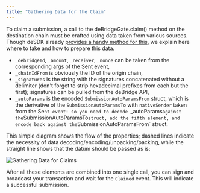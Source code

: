 ```yaml
---
title: "Gathering Data for the Claim"
---
```


To claim a submission, a call to the deBridgeGate.claim() method on the destination chain must be crafted using data taken from various sources.
Though deSDK already [provides a handy method for this](https://github.com/debridge-finance/desdk#tracking-and-executing-claims), we explain here
where to take and how to prepare this data. 

- `_debridgeId`, `_amount`, `_receiver`, `_nonce` can be taken from the corresponding args of the Sent event,
- `_chainIdFrom` is obviously the ID of the origin chain,
- `_signatures` is the string with the signatures concatenated without a delimiter (don't forget to strip hexadecimal prefixes from each but the first);
  signatures can be pulled from the deBridge API,
- `_autoParams` is the encoded `SubmissionAutoParamsFrom` struct, which is the derivative of the `SubmissionAutoParamsTo` with `nativeSender` taken from the
  Se`nt event: so you need to decode `_autoParams` against the `SubmissionAutoParamsTo` struct, add the fifth element, and encode back against the
  `SubmissionAutoParamsFrom` struct.

This simple diagram shows the flow of the properties; dashed lines indicate the necessity of data decoding/encoding/unpacking/packing, while the
straight line shows that the datum should be passed as is:

![Gathering Data for Claims](/images/gathering-claims)

After all these elements are combined into one single call, you can sign and broadcast your transaction and wait for the `Claimed` event. This will
indicate a successful submission.